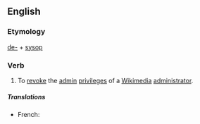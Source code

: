 ==English==
{{rfv|new def or to an appendix}}
===Etymology===
[[de-]] + [[sysop]]

===Verb===
{{en-verb|desysops|desysopping|desysopped}}

#{{context|transitive|wjargon}} To [[revoke]] the [[admin]] [[privilege]]s of a [[Wikimedia]] [[administrator]].

=====Translations=====
* French: {{t+|fr|désysoper}}